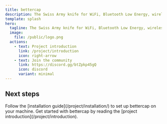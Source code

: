 ```yaml
---
title: bettercap
description: The Swiss Army knife for WiFi, Bluetooth Low Energy, wireless HID hijacking, CAN-bus and IPv4 and IPv6 networks reconnaissance and MITM attacks.
template: splash
hero:
  tagline: The Swiss Army knife for WiFi, Bluetooth Low Energy, wireless HID hijacking, CAN-bus and IPv4 and IPv6 networks reconnaissance and MITM attacks.
  image:
    file: /public/logo.png
  actions:
    - text: Project introduction
      link: /project/introduction
      icon: right-arrow
    - text: Join the community
      link: https://discord.gg/btZpkp45gQ
      icon: discord
      variant: minimal
---
```



## Next steps

<CardGrid stagger>
  <Card title="Install bettercap" icon="download">
    Follow the [installation guide](/project/installation/) to set up bettercap
    on your machine.
  </Card>
  <Card title="Project Introduction" icon="open-book">
    Get started with bettercap by reading the [project
    introduction](/project/introduction).
  </Card>
</CardGrid>
